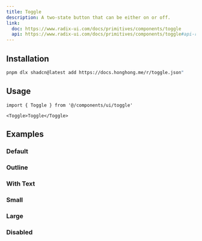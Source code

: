```yaml
---
title: Toggle
description: A two-state button that can be either on or off.
link:
  doc: https://www.radix-ui.com/docs/primitives/components/toggle
  api: https://www.radix-ui.com/docs/primitives/components/toggle#api-reference
---
```


<ComponentPreview name='toggle/toggle' />

## Installation

```bash
pnpm dlx shadcn@latest add https://docs.honghong.me/r/toggle.json"
```

## Usage

```tsx
import { Toggle } from '@/components/ui/toggle'
```

```tsx
<Toggle>Toggle</Toggle>
```

## Examples

### Default

<ComponentPreview name='toggle/toggle' />

### Outline

<ComponentPreview name='toggle/outline' />

### With Text

<ComponentPreview name='toggle/with-text' />

### Small

<ComponentPreview name='toggle/small' />

### Large

<ComponentPreview name='toggle/large' />

### Disabled

<ComponentPreview name='toggle/disabled' />
